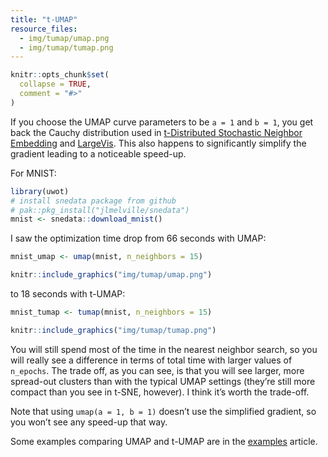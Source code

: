 ```yaml
---
title: "t-UMAP"
resource_files:
  - img/tumap/umap.png
  - img/tumap/tumap.png
---
```


```r
knitr::opts_chunk$set(
  collapse = TRUE,
  comment = "#>"
)
```

If you choose the UMAP curve parameters to be `a = 1` and `b = 1`, you get
back the Cauchy distribution used in
[t-Distributed Stochastic Neighbor Embedding](https://lvdmaaten.github.io/tsne/)
and [LargeVis](https://arxiv.org/abs/1602.00370). This also happens to
significantly simplify the gradient leading to a noticeable speed-up.

For MNIST:

```r
library(uwot)
# install snedata package from github
# pak::pkg_install("jlmelville/snedata")
mnist <- snedata::download_mnist()
```

I saw the optimization time drop from 66 seconds with UMAP:

```r
mnist_umap <- umap(mnist, n_neighbors = 15)
```


```r
knitr::include_graphics("img/tumap/umap.png")
```

to 18 seconds with t-UMAP:

```r
mnist_tumap <- tumap(mnist, n_neighbors = 15)
```

```r
knitr::include_graphics("img/tumap/tumap.png")
```

You will still spend most of the time in the nearest neighbor search, so you
will really see a difference in terms of total time with larger values of
`n_epochs`. The trade off, as you can see, is that you will see larger, more
spread-out clusters than with the typical UMAP settings (they're still more
compact than you see in t-SNE, however). I think it's worth the trade-off.

Note that using `umap(a = 1, b = 1)` doesn't use the simplified gradient, so
you won't see any speed-up that way.

Some examples comparing UMAP and t-UMAP are in the
[examples](https://jlmelville.github.io/uwot/articles/umap-examples.html)
article.


